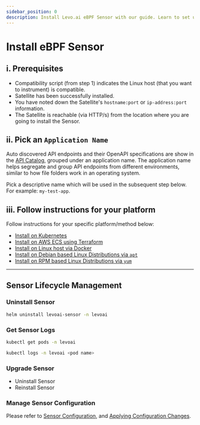 ```yaml
---
sidebar_position: 0
description: Install Levo.ai eBPF Sensor with our guide. Learn to set up and configure traffic capture sensors on various platforms for enhanced API monitoring.
---
```


# Install eBPF Sensor

## i. Prerequisites
- Compatibility script (from step 1) indicates the Linux host (that you want to instrument) is compatible.
- Satellite has been successfully installed.
- You have noted down the Satellite's `hostname:port` or `ip-address:port` information.
- The Satellite is reachable (via HTTP/s) from the location where you are going to install the Sensor.

## ii. Pick an `Application Name`
Auto discovered API endpoints and their OpenAPI specifications are show in the [API Catalog](/guides/security-testing/concepts/api-catalog/api-catalog.md), grouped under an application name. The application name helps segregate and group API endpoints from different environments, similar to how file folders work in an operating system.

Pick a descriptive name which will be used in the subsequent step below. For example: `my-test-app`.

## iii. Follow instructions for your platform
Follow instructions for your specific platform/method below:
- [Install on Kubernetes](/install-traffic-capture-sensors/ebpf-sensor/sensor-kubernetes)
- [Install on AWS ECS using Terraform](/install-traffic-capture-sensors/ebpf-sensor/sensor-aws-ecs-terraform)
- [Install on Linux host via Docker](/install-traffic-capture-sensors/ebpf-sensor/sensor-docker)
- [Install on Debian based Linux Distributions via `apt`](/install-traffic-capture-sensors/ebpf-sensor/sensor-apt-package)
- [Install on RPM based Linux Distributions via `yum`](/install-traffic-capture-sensors/ebpf-sensor/sensor-yum-package)

-------------------------------------------------------------

## Sensor Lifecycle Management

### Uninstall Sensor
```bash
helm uninstall levoai-sensor -n levoai
```

### Get Sensor Logs
```bash
kubectl get pods -n levoai

kubectl logs -n levoai <pod name>
```

### Upgrade Sensor
- Uninstall Sensor
- Reinstall Sensor

### Manage Sensor Configuration
Please refer to [Sensor Configuration](/install-traffic-capture-sensors/common-tasks/sensor-configuration.mdx), and [Applying Configuration Changes](/install-traffic-capture-sensors/common-tasks/sensor-configuration.mdx#running-on-kubernetes).

